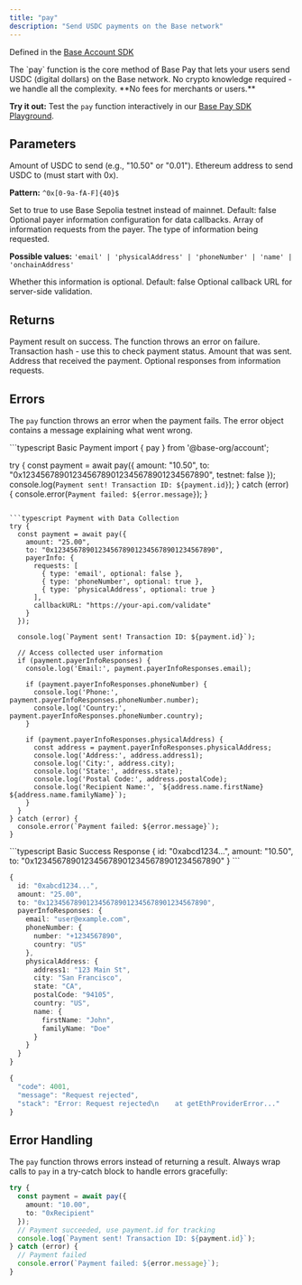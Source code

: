 ```yaml
---
title: "pay"
description: "Send USDC payments on the Base network"
---
```


Defined in the [Base Account SDK](https://github.com/base/account-sdk)

<Info>
The `pay` function is the core method of Base Pay that lets your users send USDC (digital dollars) on the Base network. No crypto knowledge required - we handle all the complexity. **No fees for merchants or users.**

**Try it out:** Test the `pay` function interactively in our [Base Pay SDK Playground](https://base.github.io/account-sdk/pay-playground).
</Info>

## Parameters

<ParamField body="amount" type="string" required>
Amount of USDC to send (e.g., "10.50" or "0.01").
</ParamField>

<ParamField body="to" type="string" required>
Ethereum address to send USDC to (must start with 0x).

**Pattern:** `^0x[0-9a-fA-F]{40}$`
</ParamField>

<ParamField body="testnet" type="boolean">
Set to true to use Base Sepolia testnet instead of mainnet. Default: false
</ParamField>

<ParamField body="payerInfo" type="object">
Optional payer information configuration for data callbacks.

<Expandable title="PayerInfo properties">
<ParamField body="requests" type="array" required>
Array of information requests from the payer.

<Expandable title="InfoRequest properties">
<ParamField body="type" type="string" required>
The type of information being requested.

**Possible values:** `'email' | 'physicalAddress' | 'phoneNumber' | 'name' | 'onchainAddress'`
</ParamField>

<ParamField body="optional" type="boolean">
Whether this information is optional. Default: false
</ParamField>
</Expandable>
</ParamField>

<ParamField body="callbackURL" type="string">
Optional callback URL for server-side validation.
</ParamField>
</Expandable>
</ParamField>

## Returns

<ResponseField name="result" type="PayResult">
Payment result on success. The function throws an error on failure.

<Expandable title="Payment Success properties">
<ResponseField name="id" type="string">
Transaction hash - use this to check payment status.
</ResponseField>

<ResponseField name="amount" type="string">
Amount that was sent.
</ResponseField>

<ResponseField name="to" type="string">
Address that received the payment.
</ResponseField>

<ResponseField name="payerInfoResponses" type="object">
Optional responses from information requests.
</ResponseField>
</Expandable>
</ResponseField>

## Errors

The `pay` function throws an error when the payment fails. The error object contains a message explaining what went wrong.


<RequestExample>
```typescript Basic Payment
import { pay } from '@base-org/account';

try {
  const payment = await pay({
    amount: "10.50",
    to: "0x1234567890123456789012345678901234567890",
    testnet: false
  });
  console.log(`Payment sent! Transaction ID: ${payment.id}`);
} catch (error) {
  console.error(`Payment failed: ${error.message}`);
}
```

```typescript Payment with Data Collection
try {
  const payment = await pay({
    amount: "25.00",
    to: "0x1234567890123456789012345678901234567890",
    payerInfo: {
      requests: [
        { type: 'email', optional: false },
        { type: 'phoneNumber', optional: true },
        { type: 'physicalAddress', optional: true }
      ],
      callbackURL: "https://your-api.com/validate"
    }
  });
  
  console.log(`Payment sent! Transaction ID: ${payment.id}`);
  
  // Access collected user information
  if (payment.payerInfoResponses) {
    console.log('Email:', payment.payerInfoResponses.email);
    
    if (payment.payerInfoResponses.phoneNumber) {
      console.log('Phone:', payment.payerInfoResponses.phoneNumber.number);
      console.log('Country:', payment.payerInfoResponses.phoneNumber.country);
    }
    
    if (payment.payerInfoResponses.physicalAddress) {
      const address = payment.payerInfoResponses.physicalAddress;
      console.log('Address:', address.address1);
      console.log('City:', address.city);
      console.log('State:', address.state);
      console.log('Postal Code:', address.postalCode);
      console.log('Recipient Name:', `${address.name.firstName} ${address.name.familyName}`);
    }
  }
} catch (error) {
  console.error(`Payment failed: ${error.message}`);
}
```
</RequestExample>

<ResponseExample>
```typescript Basic Success Response
{
  id: "0xabcd1234...",
  amount: "10.50",
  to: "0x1234567890123456789012345678901234567890"
}
```

```typescript Success Response with Data Collection
{
  id: "0xabcd1234...",
  amount: "25.00",
  to: "0x1234567890123456789012345678901234567890",
  payerInfoResponses: {
    email: "user@example.com",
    phoneNumber: {
      number: "+1234567890",
      country: "US"
    },
    physicalAddress: {
      address1: "123 Main St",
      city: "San Francisco",
      state: "CA",
      postalCode: "94105",
      country: "US",
      name: {
        firstName: "John",
        familyName: "Doe"
      }
    }
  }
}
```

```typescript Error (thrown)
{
  "code": 4001,
  "message": "Request rejected",
  "stack": "Error: Request rejected\n    at getEthProviderError..."
}
```
</ResponseExample>

## Error Handling

The `pay` function throws errors instead of returning a result. Always wrap calls to `pay` in a try-catch block to handle errors gracefully:

```typescript
try {
  const payment = await pay({
    amount: "10.00",
    to: "0xRecipient"
  });
  // Payment succeeded, use payment.id for tracking
  console.log(`Payment sent! Transaction ID: ${payment.id}`);
} catch (error) {
  // Payment failed
  console.error(`Payment failed: ${error.message}`);
}
```


<PolicyBanner />